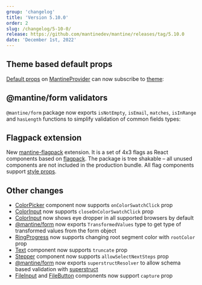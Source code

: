 ```yaml
---
group: 'changelog'
title: 'Version 5.10.0'
order: 2
slug: /changelog/5-10-0/
release: https://github.com/mantinedev/mantine/releases/tag/5.10.0
date: 'December 1st, 2022'
---
```



## Theme based default props

[Default props](https://mantine.dev/theming/default-props/) on [MantineProvider](https://mantine.dev/theming/mantine-provider/)
can now subscribe to [theme](https://mantine.dev/theming/theme-object/):

<Demo data={ThemeDemos.defaultPropsTheme} />

## @mantine/form validators

`@mantine/form` package now exports `isNotEmpty`, `isEmail`, `matches`, `isInRange` and `hasLength` functions
to simplify validation of common fields types:

<Demo data={FormDemos.validators} />

## Flagpack extension

New [mantine-flagpack](https://mantinedev.github.io/mantine-flagpack/) extension. It is a set of 4x3 flags as React components based on [flagpack](https://flagpack.xyz/).
The package is tree shakable – all unused components are not included in the production bundle.
All flag components support [style props](https://mantine.dev/styles/style-props/).

## Other changes

- [ColorPicker](https://mantine.dev/core/color-picker/) component now supports `onColorSwatchClick` prop
- [ColorInput](https://mantine.dev/core/color-input/) now supports `closeOnColorSwatchClick` prop
- [ColorInput](https://mantine.dev/core/color-input/) now shows eye dropper in all supported browsers by default
- [@mantine/form](https://mantine.dev/form/use-form/) now exports `TransformedValues` type to get type of transformed values from the form object
- [RingProgress](https://mantine.dev/core/ring-progress/) now supports changing root segment color with `rootColor` prop
- [Text](https://mantine.dev/core/text/) component now supports `truncate` prop
- [Stepper](https://mantine.dev/core/stepper/) component now supports `allowSelectNextSteps` prop
- [@mantine/form](https://mantine.dev/form/use-form/) now exports `superstructResolver` to allow schema based validation with [superstruct](https://github.com/ianstormtaylor/superstruct)
- [FileInput](https://mantine.dev/core/file-input/) and [FileButton](https://mantine.dev/core/file-button/) components now support `capture` prop
